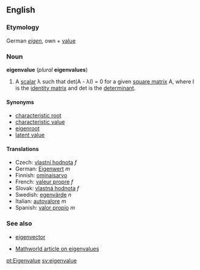 ==English==
===Etymology===
German ''[[eigen]]'', own + [[value]]

===Noun===
'''eigenvalue''' (''plural'' '''eigenvalues''')

# {{linearalg}} A [[scalar]] &lambda; such that det(A - &lambda;I) = 0 for a given [[square matrix]] A, where I is the [[identity matrix]] and det is the [[determinant]].

====Synonyms====
*[[characteristic root]]
*[[characteristic value]]
*[[eigenroot]]
*[[latent value]]

====Translations====
*Czech: [[vlastní hodnota]] ''f''
*German: [[Eigenwert]] ''m''
*Finnish: [[ominaisarvo]]
*French: [[valeur propre]] ''f''
*Slovak: [[vlastná hodnota]] ''f''
*Swedish: [[egenvärde]] ''n''
*Italian: [[autovalore]] ''m''
*Spanish: [[valor propio]] ''m''

===See also===
*[[eigenvector]]
{{Wikipedia}}
*[http://mathworld.wolfram.com/Eigenvalue.html Mathworld article on eigenvalues]

[[pt:Eigenvalue]]
[[sv:eigenvalue]]